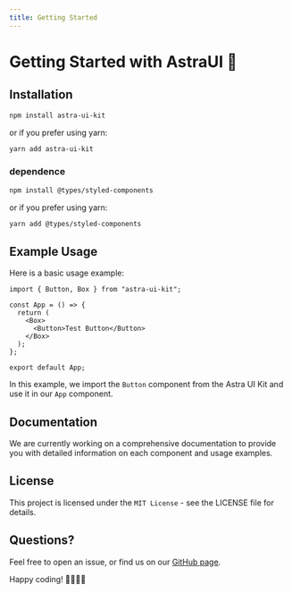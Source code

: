 ```yaml
---
title: Getting Started
---
```


# Getting Started with AstraUI 🚀

## Installation

```bash
npm install astra-ui-kit
```

or if you prefer using yarn:

```bash
yarn add astra-ui-kit
```

### dependence

```bash
npm install @types/styled-components
```

or if you prefer using yarn:

```bash
yarn add @types/styled-components
```

## Example Usage

Here is a basic usage example:

```tsx
import { Button, Box } from "astra-ui-kit";

const App = () => {
  return (
    <Box>
      <Button>Test Button</Button>
    </Box>
  );
};

export default App;
```

In this example, we import the `Button` component from the Astra UI Kit and use it in our `App` component.

## Documentation

We are currently working on a comprehensive documentation to provide you with detailed information on each component and usage examples.

## License

This project is licensed under the `MIT License` - see the LICENSE file for details.

## Questions?

Feel free to open an issue, or find us on our [GitHub page](https://github.com/AstraUI/AstraUI/issues).

Happy coding! 👨‍💻👩‍💻
